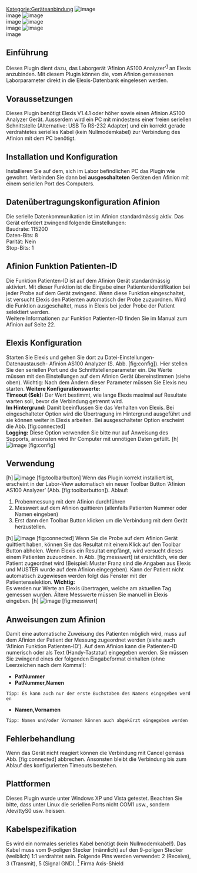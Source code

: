 [[Kategorie:Geräteanbindung]]
[[File:afinion-elexis_logo.png|image]]<br />
 image
[[File:axis_shield_logo.png|image]]<br />
 image
[[File:afinion-_device.png|image]]<br />
 image
[[File:afinion-_logo.png|image]]<br />
 image
== Einführung ==
Dieses Plugin dient dazu, das Laborgerät ‘Afinion AS100 Analyzer’<sup>[[#fn1|1]]</sup> an Elexis anzubinden. Mit diesem Plugin können die, vom Afinion gemessenen Laborparameter direkt in die Elexis-Datenbank eingelesen werden.
== Voraussetzungen ==
Dieses Plugin benötigt Elexis V1.4.1 oder höher sowie einen Afinion AS100 Analyzer Gerät. Ausserdem wird ein PC mit mindestens einer freien seriellen Schnittstelle (Alternative: USB To RS-232 Adapter) und ein korrekt gerade verdrahtetes serielles Kabel (kein Nullmodemkabel) zur Verbindung des Afinion mit dem PC benötigt.
== Installation und Konfiguration ==
Installieren Sie auf dem, sich im Labor befindlichen PC das Plugin wie gewohnt. Verbinden Sie dann bei '''ausgeschalteten''' Geräten den Afinion mit einem seriellen Port des Computers.
== Datenübertragungskonfiguration Afinion ==
Die serielle Datenkommunikation ist im Afinion standardmässig aktiv. Das Gerät erfordert zwingend folgende Einstellungen:<br />
 Baudrate: 115200<br />
 Daten-Bits: 8<br />
 Parität: Nein<br />
 Stop-Bits: 1
== Afinion Funktion Patienten-ID ==
Die Funktion Patienten-ID ist auf dem Afinion Gerät standardmässig aktiviert. Mit dieser Funktion ist die Eingabe einer Patientenidentifikation bei jeder Probe auf dem Gerät zwingend. Wenn diese Funktion eingeschaltet, ist versucht Elexis den Patienten automatisch der Probe zuzuordnen. Wird die Funktion ausgeschaltet, muss in Elexis bei jeder Probe der Patient selektiert werden.<br />
 Weitere Informationen zur Funktion Patienten-ID finden Sie im Manual zum Afinion auf Seite 22.
== Elexis Konfiguration ==
Starten Sie Elexis und gehen Sie dort zu Datei-Einstellungen-Datenaustausch- Afinion AS100 Analyzer (S. Abb. [fig:config]). Hier stellen Sie den seriellen Port und die Schnittstellenparameter ein. Die Werte müssen mit den Einstellungen auf dem Afinion Gerät übereinstimmen (siehe oben). Wichtig: Nach dem Ändern dieser Parameter müssen Sie Elexis neu starten.
'''Weitere Konfigurationswerte:'''<br />
 '''Timeout (Sek):''' Der Wert bestimmt, wie lange Elexis maximal auf Resultate warten soll, bevor die Verbindung getrennt wird.<br />
 '''Im Hintergrund:''' Damit beeinflussen Sie das Verhalten von Elexis. Bei eingeschalteter Option wird die Übertragung im Hintergrund ausgeführt und sie können weiter in Elexis arbeiten. Bei ausgeschalteter Option erscheint die Abb. [fig:connected]<br />
 '''Logging:''' Diese Option verwenden Sie bitte nur auf Anweisung des Supports, ansonsten wird Ihr Computer mit unnötigen Daten gefüllt.
[h] [[File:afinion-config.png|image]] [fig:config]
== Verwendung ==
[h] [[File:afinion-toolbarbutton.png|image]] [fig:toolbarbutton]
Wenn das Plugin korrekt installiert ist, erscheint in der Labor-View automatisch ein neuer Toolbar Button ‘Afinion AS100 Analyzer’ (Abb. [fig:toolbarbutton]).
Ablauf:
# Probenmessung mit dem Afinion durchführen
# Messwert auf dem Afinion quittieren (allenfalls Patienten Nummer oder Namen eingeben)
# Erst dann den Toolbar Button klicken um die Verbindung mit dem Gerät herzustellen.
[h] [[File:afinion-connected.png|image]] [fig:connected]
Wenn Sie die Probe auf dem Afinion Gerät quittiert haben, können Sie das Resultat mit einem Klick auf den Toolbar Button abholen. Wenn Elexis ein Resultat empfängt, wird versucht dieses einem Patienten zuzuordnen. In Abb. [fig:messwert] ist ersichtlich, wie der Patient zugeordnet wird (Beispiel: Muster Franz sind die Angaben aus Elexis und MUSTER wurde auf dem Afinion eingegeben). Kann der Patient nicht automatisch zugewiesen werden folgt das Fenster mit der Patientenselektion.
'''Wichtig:'''<br />
 Es werden nur Werte an Elexis übertragen, welche am aktuellen Tag gemessen wurden. Ältere Messwerte müssen Sie manuell in Elexis eingeben.
[h] [[File:afinion-messwert.png|image]] [fig:messwert]
== Anweisungen zum Afinion ==
Damit eine automatische Zuweisung des Patienten möglich wird, muss auf dem Afinion der Patient der Messung zugeordnet werden (siehe auch ‘Afinion Funktion Patienten-ID’). Auf dem Afinion kann die Patienten-ID numerisch oder als Text (Handy-Tastatur) eingegeben werden. Sie müssen Sie zwingend eines der folgenden Eingabeformat einhalten (ohne Leerzeichen nach dem Komma!):
* '''PatNummer'''
* '''PatNummer,Namen'''<br />
 Tipp: Es kann auch nur der erste Buchstaben des Namens eingegeben werden
* '''Namen,Vornamen'''<br />
 Tipp: Namen und/oder Vornamen können auch abgekürzt eingegeben werden
== Fehlerbehandlung ==
Wenn das Gerät nicht reagiert können die Verbindung mit Cancel gemäss Abb. [fig:connected] abbrechen. Ansonsten bleibt die Verbindung bis zum Ablauf des konfigurierten Timeouts bestehen.
== Plattformen ==
Dieses Plugin wurde unter Windows XP und Vista getestet. Beachten Sie bitte, dass unter Linux die seriellen Ports nicht COM1 usw., sondern /dev/ttyS0 usw. heissen.
== Kabelspezifikation ==
Es wird ein normales serielles Kabel benötigt (kein Nullmodemkabel!). Das Kabel muss vom 9-poligen Stecker (männlich) auf den 9-poligen Stecker (weiblich) 1:1 verdrahtet sein. Folgende Pins werden verwendet: 2 (Receive), 3 (Transmit), 5 (Signal GND).
[[#fnr1|<sup>1</sup>]] Firma Axis-Shield
{{PluginInfo
|plugin=ch.elexis.connect.afinion
| eingelesen=von /elexis-base/ch.elexis.connect.afinion/doc/ch.elexis.connect.afinion.tex am 25.03.2013
| name=Afinion AS100 Laborgerätanbindung
| description=Verbindung von Elexis zum Afinion AS100 Analyzer
| category=feature
| license=EPL
| first_commit_date=2009-06-10
| first_commit_author=michael_imhof
| responsible=support@medelexis.ch
| type=Geräteanbindung
}}